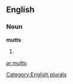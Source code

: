 
==English==

===Noun===
'''mutts'''

# {{plural of|[[mutt]]}}

[[Category:English plurals]]

[[ar:mutts]]